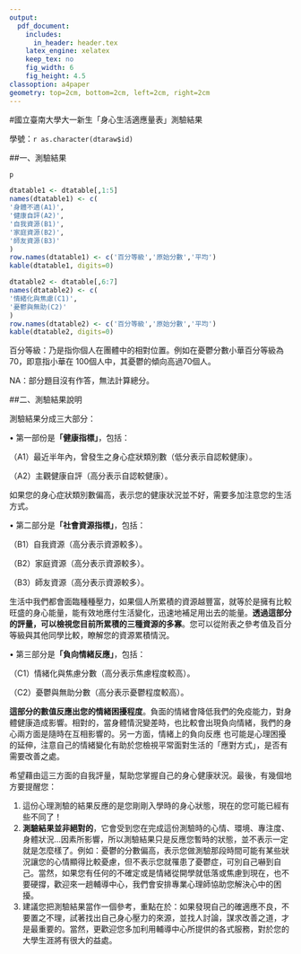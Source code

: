 ---
output:
  pdf_document:
    includes:
      in_header: header.tex
    latex_engine: xelatex
    keep_tex: no
    fig_width: 6
    fig_height: 4.5
classoption: a4paper
geometry: top=2cm, bottom=2cm, left=2cm, right=2cm
---
\newpage
\fontsize{13}{20}


#國立臺南大學大一新生「身心生活適應量表」測驗結果

\vspace{10pt}

學號：`r as.character(dtaraw$id)`

\vspace{10pt}

##一、測驗結果
```{r, echo=FALSE,warning=FALSE}
p
```

```{r,echo=FALSE,warning=FALSE}
dtatable1 <- dtatable[,1:5]
names(dtatable1) <- c(
'身體不適(A1)',
'健康自評(A2)',
'自我資源(B1)',
'家庭資源(B2)',
'師友資源(B3)'
)
row.names(dtatable1) <- c('百分等級','原始分數','平均')
kable(dtatable1, digits=0)
```

```{r,echo=FALSE,warning=FALSE}
dtatable2 <- dtatable[,6:7]
names(dtatable2) <- c(
'情緒化與焦慮(C1)',
'憂鬱與無助(C2)'
)
row.names(dtatable2) <- c('百分等級','原始分數','平均')
kable(dtatable2, digits=0)
```

百分等級：乃是指你個人在團體中的相對位置。例如在憂鬱分數小華百分等級為70，即意指小華在          100個人中，其憂鬱的傾向高過70個人。

NA：部分題目沒有作答，無法計算總分。

\newpage
##二、測驗結果說明

\vspace{10pt}

測驗結果分成三大部分：


•	第一部份是**「健康指標」**，包括：

（A1）最近半年內，曾發生之身心症狀類別數（低分表示自認較健康）。

（A2）主觀健康自評（高分表示自認較健康）。

如果您的身心症狀類別數偏高，表示您的健康狀況並不好，需要多加注意您的生活方式。 
\vspace{20pt}


•	第二部分是**「社會資源指標」**，包括：

（B1）自我資源（高分表示資源較多）。

（B2）家庭資源（高分表示資源較多）。

（B3）師友資源（高分表示資源較多）。

生活中我們都會面臨種種壓力，如果個人所累積的資源越豐富，就等於是擁有比較旺盛的身心能量，能有效地應付生活變化，迅速地補足用出去的能量。**透過這部分的評量，可以檢視您目前所累積的三種資源的多寡**。您可以從附表之參考值及百分等級與其他同學比較，瞭解您的資源累積情況。　 
\vspace{20pt}


•	第三部分是**「負向情緒反應」**，包括：

（C1）情緒化與焦慮分數（高分表示焦慮程度較高）。

（C2）憂鬱與無助分數（高分表示憂鬱程度較高）。


**這部分的數值反應出您的情緒困擾程度**。負面的情緒會降低我們的免疫能力，對身體健康造成影響。相對的，當身體情況變差時，也比較會出現負向情緒，我們的身心兩方面是隨時在互相影響的。另一方面，情緒上的負向反應 也可能是心理困擾的延伸，注意自己的情緒變化有助於您檢視平常面對生活的「應對方式」，是否有需要改善之處。 
\vspace{20pt}
\vspace{20pt}


希望藉由這三方面的自我評量，幫助您掌握自己的身心健康狀況。最後，有幾個地方要提醒您：

1.	這份心理測驗的結果反應的是您剛剛入學時的身心狀態，現在的您可能已經有些不同了！ 
\vspace{12pt}
2.	**測驗結果並非絕對的**，它會受到您在完成這份測驗時的心情、環境、專注度、身體狀況…因素所影響，所以測驗結果只是反應您暫時的狀態，並不表示一定就是怎麼樣了。例如：憂鬱的分數偏高，表示您做測驗那段時間可能有某些狀況讓您的心情顯得比較憂慮，但不表示您就罹患了憂鬱症，可別自己嚇到自己。當然，如果您有任何的不確定或是情緒從開學就低落或焦慮到現在，也不要硬撐，歡迎來一趟輔導中心，我們會安排專業心理師協助您解決心中的困擾。 
\vspace{12pt}
3.	建議您把測驗結果當作一個參考，重點在於：如果發現自己的確適應不良，不要置之不理，試著找出自己身心壓力的來源，並找人討論，謀求改善之道，才是最重要的。當然，更歡迎您多加利用輔導中心所提供的各式服務，對於您的大學生涯將有很大的益處。